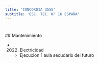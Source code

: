 ```yaml
---
title: 'CONCORDIA 3555'
subtitle: 'ESC. TEC. N° 16 ESPAÑA'
---
```


#


 ## Mantenimiento

*  (2022) Electricidad 
    + Ejecucion 1 aula secudario del futuro



